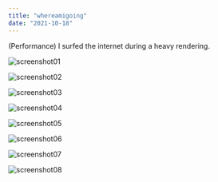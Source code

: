```yaml
---
title: "whereamigoing"
date: "2021-10-18"
---
```

<p class="py-12">(Performance) I surfed the internet during a heavy rendering.</p>

![screenshot01](./2021-10-18-17_58_13-YouTube–MozillaFirefox.png)

![screenshot02](./2021-10-18-17_58_28-YouTube–Mozilla-Firefox.png)

![screenshot03](./2021-10-18-17_59_02-Segnalazione-blocco-delle-schede–Mozilla-Firefox.png)

![screenshot04](./2021-10-18-18_03_23-.png)

![screenshot05](./2021-10-18-18_03_41-.png)

![screenshot06](./2021-10-18-18_05_22-.png)

![screenshot07](./2021-10-18-18_06_30-.png)

![screenshot08](./2021-10-18-18_05_47-.png)

